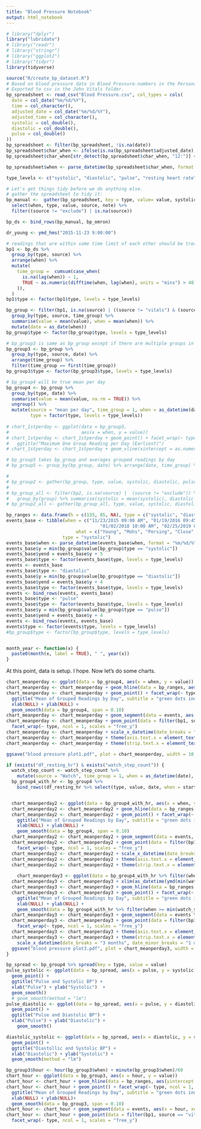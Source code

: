 ```yaml
---
title: "Blood Pressure Notebook"
output: html_notebook
---
```



```r
# library("dplyr")
library("lubridate")
# library("readr")
# library("stringr")
# library("ggplot2")
# library("tidyr")
library(tidyverse)
```

```r
source("R/create_bp_dataset.R")
# Based on blood pressure data in Blood Pressure.numbers in the Personal folder in Dropbox.
# Exported to csv in the John Vitals folder.
bp_spreadsheet <- read_csv("Blood Pressure.csv", col_types = cols(
  date = col_date("%m/%d/%Y"),
  time = col_character(),
  adjusted_date = col_date("%m/%d/%Y"),
  adjusted_time = col_character(),
  systolic = col_double(),
  diastolic = col_double(),
  pulse = col_double()
))
bp_spreadsheet <- filter(bp_spreadsheet, !is.na(date))
bp_spreadsheet$char_when <- ifelse(is.na(bp_spreadsheet$adjusted_date), paste(bp_spreadsheet$date, bp_spreadsheet$time), paste(bp_spreadsheet$adjusted_date, bp_spreadsheet$adjusted_time))
bp_spreadsheet$char_when[str_detect(bp_spreadsheet$char_when, "12:")] <- str_replace(bp_spreadsheet$char_when[str_detect(bp_spreadsheet$char_when, "12:")], "12:", "00:")

bp_spreadsheet$when <- parse_datetime(bp_spreadsheet$char_when, format = "%Y-%m-%d %H:%M %p")

type_levels <- c("systolic", "diastolic", "pulse", "resting heart rate", "step count", "weight")

# Let's get things tidy before we do anything else.
# gather the spreadsheet to tidy it:
bp_manual <-  gather(bp_spreadsheet, key = type, value= value, systolic, diastolic, pulse) %>%
  select(when, type, value, source, note) %>%
  filter((source != "exclude") | is.na(source))

bp_ds <- bind_rows(bp_manual, bp_omron)

dr_young <- ymd_hms("2015-11-23 9:00:00")

# readings that are within some time limit of each other should be treated as a single group
bp1 <- bp_ds %>%
  group_by(type, source) %>%
  arrange(when) %>%
  mutate(
    time_group =  cumsum(case_when(
      is.na(lag(when)) ~ 1,
      TRUE ~ as.numeric(difftime(when, lag(when), units = "mins") > 40)
    )),
  )
bp1$type <- factor(bp1$type, levels = type_levels)

bp_group <- filter(bp1, is.na(source) | ((source != "vitals") & (source != "exclude") & (source != "wrist-odd"))) %>%
  group_by(type, source, time_group) %>% 
  summarise(value = mean(value), when = mean(when)) %>%
  mutate(date = as_date(when))
bp_group$type <- factor(bp_group$type, levels = type_levels)

# bp_group3 is same as bp_group except if there are multiple groups in a day it only includes the first one
bp_group3 <- bp_group %>% 
  group_by(type, source, date) %>%
  arrange(time_group) %>%
  filter(time_group == first(time_group))
bp_group3$type <- factor(bp_group3$type, levels = type_levels)

# bp_group4 will be true mean per day
bp_group4 <- bp_group %>% 
  group_by(type, date) %>%
  summarise(value = mean(value, na.rm = TRUE)) %>% 
  ungroup() %>% 
  mutate(source = "mean per day", time_group = 1, when = as_datetime(date),
         type = factor(type, levels = type_levels)) 
  
# chart_1stperday <- ggplot(data = bp_group3,
#                           aes(x = when, y = value)) 
# chart_1stperday <- chart_1stperday + geom_point() + facet_wrap(~ type, ncol = 1, scales = "free_y") + 
#   ggtitle("Maximum One Group Reading per Day (Earliest)")
# chart_1stperday <- chart_1stperday + geom_vline(xintercept = as.numeric(floor_date(dr_young, unit = "day")), colour = "yellow", size = 1)

# bp_group5 takes bp_group and averages grouped readings by day
# bp_group5 <- group_by(bp_group, date) %>% arrange(date, time_group) %>% summarise(systolic = mean(systolic), diastolic = mean(diastolic), pulse = mean(pulse), when = mean(when))

# 
# bp_group2 <- gather(bp_group, type, value, systolic, diastolic, pulse)
# 
# bp_group_all <- filter(bp2, is.na(source) |  (source != "exclude")) %>%
#   group_by(group) %>% summarise(systolic = mean(systolic), diastolic = mean(diastolic), pulse = mean(pulse), when = mean(when))
# bp_group2_all <- gather(bp_group_all, type, value, systolic, diastolic, pulse)

bp_ranges <- data.frame(h = c(135, 85, NA), type = c("systolic", "diastolic", "pulse"))
events_base <- tibble(when = c("11/23/2015 09:00 AM", "01/19/2016 09:45 AM", "01/28/2016 02:00 PM", "07/07/2017 10:00 AM",
                                   "01/02/2018 10:00 AM", "02/25/2019 05:30 AM"), 
                          what = c("Young", "Mohs", "Persing", "Close", "Close", "ER"),
                     type = "systolic")
events_base$when <- parse_datetime(events_base$when, format = "%m/%d/%Y %H:%M %p")
events_base$y = min(bp_group$value[bp_group$type == "systolic"])
events_base$yend = events_base$y + 5
events_base$type <- factor(events_base$type, levels = type_levels)
events <- events_base
events_base$type <- "diastolic"
events_base$y = min(bp_group$value[bp_group$type == "diastolic"])
events_base$yend = events_base$y + 4
events_base$type <- factor(events_base$type, levels = type_levels)
events <- bind_rows(events, events_base)
events_base$type <- "pulse"
events_base$type <- factor(events_base$type, levels = type_levels)
events_base$y = min(bp_group$value[bp_group$type == "pulse"])
events_base$yend = events_base$y + 4
events <- bind_rows(events, events_base)
events$type <- factor(events$type, levels = type_levels)
#bp_group$type <- factor(bp_group$type, levels = type_levels)


month_year <- function(x) {
  paste0(month(x, label = TRUE), " ", year(x))
}
```

At this point, data is setup. I hope. Now let's do some charts.

```r

chart_meanperday <- ggplot(data = bp_group4, aes(x = when, y = value)) 
chart_meanperday <- chart_meanperday + geom_hline(data = bp_ranges, aes(yintercept = h), colour = "yellow", size = 1)
chart_meanperday <- chart_meanperday + geom_point() + facet_wrap(~ type, ncol = 1, scales = "free_y") + 
  ggtitle("Mean of Grouped Readings by Day", subtitle = "green dots indicate in-office vitals") + 
  xlab(NULL) + ylab(NULL) +
  geom_smooth(data = bp_group4, span = 0.10) 
chart_meanperday <- chart_meanperday + geom_segment(data = events, aes(x = when, xend = when, y = y, yend = yend), colour = "red", arrow = arrow(length = unit(0.03, "npc")))
chart_meanperday <- chart_meanperday + geom_point(data = filter(bp1, source == "vitals"), colour = "Green") + 
  facet_wrap(~ type, ncol = 1, scales = "free_y") 
chart_meanperday <- chart_meanperday + scale_x_datetime(date_breaks = "3 months", date_minor_breaks = "1 months", labels = month_year)
chart_meanperday <- chart_meanperday + theme(axis.text.x = element_text(size = 8))
chart_meanperday <- chart_meanperday + theme(strip.text.x = element_text(size = 12, face = "bold"))

ggsave("blood pressure plot1.pdf", plot = chart_meanperday, width = 10, height = 7)

if (exists("df_resting_hr") & exists("watch_step_count")) {
  watch_step_count <- watch_step_count %>% 
    mutate(source = "Watch", time_group = 1, when = as_datetime(date), type = "step count", type = factor(type, type_levels))
  bp_group4_with_hr <- bp_group4 %>% 
    bind_rows((df_resting_hr %>% select(type, value, date, when = start_date, source, time_group)), watch_step_count)


  chart_meanperday2 <- ggplot(data = bp_group4_with_hr, aes(x = when, y = value)) 
  chart_meanperday2 <- chart_meanperday2 + geom_hline(data = bp_ranges, aes(yintercept = h), colour = "yellow", size = 1)
  chart_meanperday2 <- chart_meanperday2 + geom_point() + facet_wrap(~ type, ncol = 1, scales = "free_y") + 
    ggtitle("Mean of Grouped Readings by Day", subtitle = "green dots indicate in-office vitals") + 
    xlab(NULL) + ylab(NULL) +
    geom_smooth(data = bp_group4, span = 0.10) 
  chart_meanperday2 <- chart_meanperday2 + geom_segment(data = events, aes(x = when, xend = when, y = y, yend = yend), colour = "red", arrow = arrow(length = unit(0.03, "npc")))
  chart_meanperday2 <- chart_meanperday2 + geom_point(data = filter(bp1, source == "vitals"), colour = "Green") + 
    facet_wrap(~ type, ncol = 1, scales = "free_y") 
  chart_meanperday2 <- chart_meanperday2 + scale_x_datetime(date_breaks = "3 months", date_minor_breaks = "1 months", labels = month_year)
  chart_meanperday2 <- chart_meanperday2 + theme(axis.text.x = element_text(size = 8))
  chart_meanperday2 <- chart_meanperday2 + theme(strip.text.x = element_text(size = 12, face = "bold"))
  
    chart_meanperday3 <- ggplot(data = bp_group4_with_hr %>% filter(when >= min(watch_step_count$when, na.rm = TRUE)), aes(x = when, y = value)) 
  chart_meanperday3 <- chart_meanperday3 + xlim(as_datetime(ymd(min(watch_step_count$date, na.rm = TRUE))), as_datetime(ymd(max(watch_step_count$date, na.rm = TRUE)))) 
  chart_meanperday3 <- chart_meanperday3 + geom_hline(data = bp_ranges, aes(yintercept = h), colour = "yellow", size = 1)
  chart_meanperday3 <- chart_meanperday3 + geom_point() + facet_wrap(~ type, ncol = 1, scales = "free_y") + 
    ggtitle("Mean of Grouped Readings by Day", subtitle = "green dots indicate in-office vitals") + 
    xlab(NULL) + ylab(NULL) +
    geom_smooth(data = bp_group4_with_hr %>% filter(when >= min(watch_step_count$when, na.rm = TRUE)), span = 0.10) 
  chart_meanperday3 <- chart_meanperday3 + geom_segment(data = events %>% filter(when >= min(watch_step_count$when, na.rm = TRUE)), aes(x = when, xend = when, y = y, yend = yend), colour = "red", arrow = arrow(length = unit(0.03, "npc")))
  chart_meanperday3 <- chart_meanperday3 + geom_point(data = filter(bp1, source == "vitals", (when >= min(watch_step_count$when, na.rm = TRUE))), colour = "Green") + 
    facet_wrap(~ type, ncol = 1, scales = "free_y") 
  chart_meanperday3 <- chart_meanperday3 + theme(axis.text.x = element_text(size = 8))
  chart_meanperday3 <- chart_meanperday3 + theme(strip.text.x = element_text(size = 12, face = "bold")) +
    scale_x_datetime(date_breaks = "3 months", date_minor_breaks = "1 months", labels = month_year)
  ggsave("blood pressure plot3.pdf", plot = chart_meanperday3, width = 10, height = 7)
}

```

```r
bp_spread <- bp_group4 %>% spread(key = type, value = value)
pulse_systolic <- ggplot(data = bp_spread, aes(x = pulse, y = systolic)) +
  geom_point() + 
  ggtitle("Pulse and Systolic BP") +
  xlab("Pulse") + ylab("Systolic")  +
  geom_smooth()
  # geom_smooth(method = "lm")
pulse_diastolic <- ggplot(data = bp_spread, aes(x = pulse, y = diastolic)) +
  geom_point() + 
  ggtitle("Pulse and Diastolic BP") +
  xlab("Pulse") + ylab("Diastolic") +
    geom_smooth()

diastolic_systolic <- ggplot(data = bp_spread, aes(x = diastolic, y = systolic)) +
  geom_point() + 
  ggtitle("Diastollic and Systolic BP") +
  xlab("Diastolic") + ylab("Systolic") +
  geom_smooth(method = "lm")
```


```r
bp_group3$hour <- hour(bp_group3$when) + minute(bp_group3$when)/60
chart_hour <- ggplot(data = bp_group3, aes(x = hour, y = value)) 
chart_hour <- chart_hour + geom_hline(data = bp_ranges, aes(yintercept = h), colour = "yellow", size = 1)
chart_hour <- chart_hour + geom_point() + facet_wrap(~ type, ncol = 1, scales = "free_y") + 
  ggtitle("Mean of Grouped Readings by Day", subtitle = "green dots indicate in-office vitals") + 
  xlab(NULL) + ylab(NULL)+
  geom_smooth(data = bp_group3, span = 0.10) 
chart_hour <- chart_hour + geom_segment(data = events, aes(x = hour, xend = hour, y = y, yend = yend), colour = "red", arrow = arrow(length = unit(0.03, "npc")))
chart_hour <- chart_hour + geom_point(data = filter(bp1, source == "vitals"), colour = "Green") + 
  facet_wrap(~ type, ncol = 1, scales = "free_y") 


```
